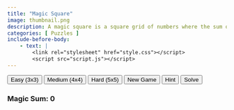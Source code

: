 ```yaml
---
title: "Magic Square"
image: thumbnail.png
description: A magic square is a square grid of numbers where the sum of the numbers in each row, column, and diagonal is the same.  The sum of the numbers in a magic square is called the magic constant.
categories: [ Puzzles ]
include-before-body:
    - text: |
        <link rel="stylesheet" href="style.css"></script>
        <script src="script.js"></script>
---
```


```{=html}
<div class="controls">
    <button class="easy" onclick="setDifficulty(3)">Easy (3x3)</button>
    <button class="medium" onclick="setDifficulty(4)">Medium (4x4)</button>
    <button class="hard" onclick="setDifficulty(5)">Hard (5x5)</button>
    <button class="new-game" onclick="initGame()">New Game</button>
    <button class="hint" onclick="giveHint()">Hint</button>
    <button class="solve" onclick="solve()">Solve</button>
</div>
<h3>Magic Sum: <span id="magic-sum">0</span></h3>
<div id="status" class="status"></div>

<div class="align-center">
    <div id="game-board" class="game-board"></div>
</div>

<script>
    setTimeout(() => {
        initGame();
    }, 200);
</script>
```